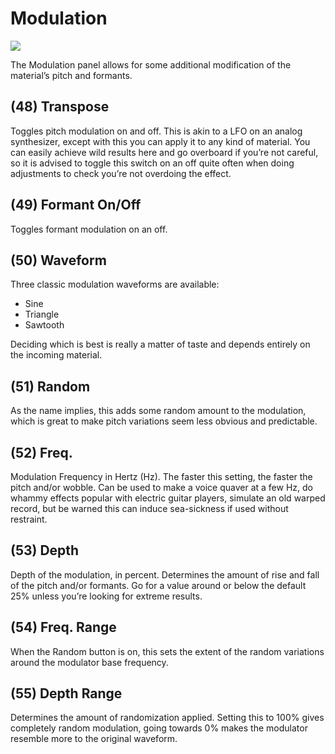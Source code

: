 # Modulation

![](https://media.githubusercontent.com/media/FLUX-SE/doc_images/main/Plugins/ircam-trax/trax_09.png)

The Modulation panel allows for some additional modification of the material’s pitch and formants.

## (48) Transpose
Toggles pitch modulation on and off. This is akin to a LFO on an analog synthesizer, except with this you can
apply it to any kind of material. You can easily achieve wild results here and go overboard if you’re not careful, 
so it is advised to toggle this switch on an off quite often when doing adjustments to check you’re not
overdoing the effect.


## (49) Formant On/Off
Toggles formant modulation on an off.


## (50) Waveform
Three classic modulation waveforms are available:


* Sine
* Triangle
* Sawtooth


Deciding which is best is really a matter of taste and depends entirely on the incoming material.


## (51) Random
As the name implies, this adds some random amount to the modulation, which is great to make pitch variations seem less
obvious and predictable.


## (52) Freq.
Modulation Frequency in Hertz (Hz). The faster this setting, the faster the pitch and/or wobble. Can be used to make a
voice quaver at a few Hz, do whammy effects popular with electric guitar players, simulate an old warped record, but be
warned this can induce sea-sickness if used without restraint.


## (53) Depth
Depth of the modulation, in percent. Determines the amount of rise and fall of the pitch and/or formants.
Go for a value around or below the default 25% unless you’re looking for extreme results.


## (54) Freq. Range
When the Random button is on, this sets the extent of the random variations around the modulator base frequency.


## (55) Depth Range
Determines the amount of randomization applied. Setting this to 100% gives completely random modulation, going 
towards 0% makes the modulator resemble more to the original waveform.
